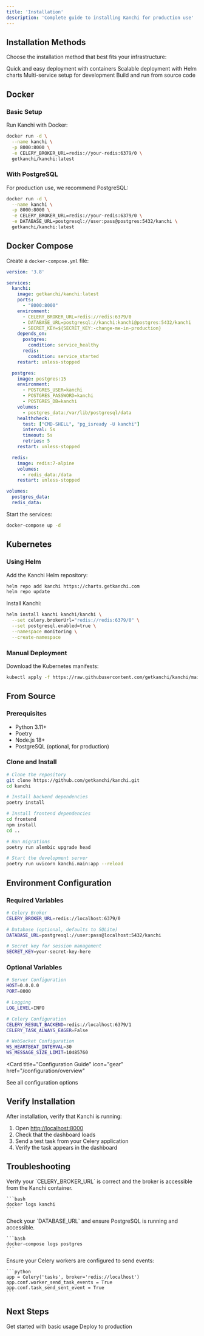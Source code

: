 ```yaml
---
title: 'Installation'
description: 'Complete guide to installing Kanchi for production use'
---
```


## Installation Methods

Choose the installation method that best fits your infrastructure:

<CardGroup cols={2}>
  <Card title="Docker" icon="docker" href="#docker">
    Quick and easy deployment with containers
  </Card>
  <Card title="Kubernetes" icon="dharmachakra" href="#kubernetes">
    Scalable deployment with Helm charts
  </Card>
  <Card title="Docker Compose" icon="layer-group" href="#docker-compose">
    Multi-service setup for development
  </Card>
  <Card title="From Source" icon="code" href="#from-source">
    Build and run from source code
  </Card>
</CardGroup>

## Docker

### Basic Setup

Run Kanchi with Docker:

```bash
docker run -d \
  --name kanchi \
  -p 8000:8000 \
  -e CELERY_BROKER_URL=redis://your-redis:6379/0 \
  getkanchi/kanchi:latest
```

### With PostgreSQL

For production use, we recommend PostgreSQL:

```bash
docker run -d \
  --name kanchi \
  -p 8000:8000 \
  -e CELERY_BROKER_URL=redis://your-redis:6379/0 \
  -e DATABASE_URL=postgresql://user:pass@postgres:5432/kanchi \
  getkanchi/kanchi:latest
```

## Docker Compose

Create a `docker-compose.yml` file:

```yaml
version: '3.8'

services:
  kanchi:
    image: getkanchi/kanchi:latest
    ports:
      - "8000:8000"
    environment:
      - CELERY_BROKER_URL=redis://redis:6379/0
      - DATABASE_URL=postgresql://kanchi:kanchi@postgres:5432/kanchi
      - SECRET_KEY=${SECRET_KEY:-change-me-in-production}
    depends_on:
      postgres:
        condition: service_healthy
      redis:
        condition: service_started
    restart: unless-stopped

  postgres:
    image: postgres:15
    environment:
      - POSTGRES_USER=kanchi
      - POSTGRES_PASSWORD=kanchi
      - POSTGRES_DB=kanchi
    volumes:
      - postgres_data:/var/lib/postgresql/data
    healthcheck:
      test: ["CMD-SHELL", "pg_isready -U kanchi"]
      interval: 5s
      timeout: 5s
      retries: 5
    restart: unless-stopped

  redis:
    image: redis:7-alpine
    volumes:
      - redis_data:/data
    restart: unless-stopped

volumes:
  postgres_data:
  redis_data:
```

Start the services:

```bash
docker-compose up -d
```

## Kubernetes

### Using Helm

Add the Kanchi Helm repository:

```bash
helm repo add kanchi https://charts.getkanchi.com
helm repo update
```

Install Kanchi:

```bash
helm install kanchi kanchi/kanchi \
  --set celery.brokerUrl="redis://redis:6379/0" \
  --set postgresql.enabled=true \
  --namespace monitoring \
  --create-namespace
```

### Manual Deployment

Download the Kubernetes manifests:

```bash
kubectl apply -f https://raw.githubusercontent.com/getkanchi/kanchi/main/k8s/
```

## From Source

### Prerequisites

- Python 3.11+
- Poetry
- Node.js 18+
- PostgreSQL (optional, for production)

### Clone and Install

```bash
# Clone the repository
git clone https://github.com/getkanchi/kanchi.git
cd kanchi

# Install backend dependencies
poetry install

# Install frontend dependencies
cd frontend
npm install
cd ..

# Run migrations
poetry run alembic upgrade head

# Start the development server
poetry run uvicorn kanchi.main:app --reload
```

## Environment Configuration

### Required Variables

```bash
# Celery Broker
CELERY_BROKER_URL=redis://localhost:6379/0

# Database (optional, defaults to SQLite)
DATABASE_URL=postgresql://user:pass@localhost:5432/kanchi

# Secret key for session management
SECRET_KEY=your-secret-key-here
```

### Optional Variables

```bash
# Server Configuration
HOST=0.0.0.0
PORT=8000

# Logging
LOG_LEVEL=INFO

# Celery Configuration
CELERY_RESULT_BACKEND=redis://localhost:6379/1
CELERY_TASK_ALWAYS_EAGER=False

# WebSocket Configuration
WS_HEARTBEAT_INTERVAL=30
WS_MESSAGE_SIZE_LIMIT=10485760
```

<Card
  title="Configuration Guide"
  icon="gear"
  href="/configuration/overview"
>
  See all configuration options
</Card>

## Verify Installation

After installation, verify that Kanchi is running:

1. Open [http://localhost:8000](http://localhost:8000)
2. Check that the dashboard loads
3. Send a test task from your Celery application
4. Verify the task appears in the dashboard

## Troubleshooting

<AccordionGroup>
  <Accordion title="Cannot connect to broker">
    Verify your `CELERY_BROKER_URL` is correct and the broker is accessible from the Kanchi container.

    ```bash
    docker logs kanchi
    ```
  </Accordion>

  <Accordion title="Database connection failed">
    Check your `DATABASE_URL` and ensure PostgreSQL is running and accessible.

    ```bash
    docker-compose logs postgres
    ```
  </Accordion>

  <Accordion title="No tasks appearing">
    Ensure your Celery workers are configured to send events:

    ```python
    app = Celery('tasks', broker='redis://localhost')
    app.conf.worker_send_task_events = True
    app.conf.task_send_sent_event = True
    ```
  </Accordion>
</AccordionGroup>

## Next Steps

<CardGroup cols={2}>
  <Card
    title="Quickstart"
    icon="rocket"
    href="/quickstart"
  >
    Get started with basic usage
  </Card>
  <Card
    title="Production Deployment"
    icon="server"
    href="/deployment/production-ready"
  >
    Deploy to production
  </Card>
</CardGroup>
